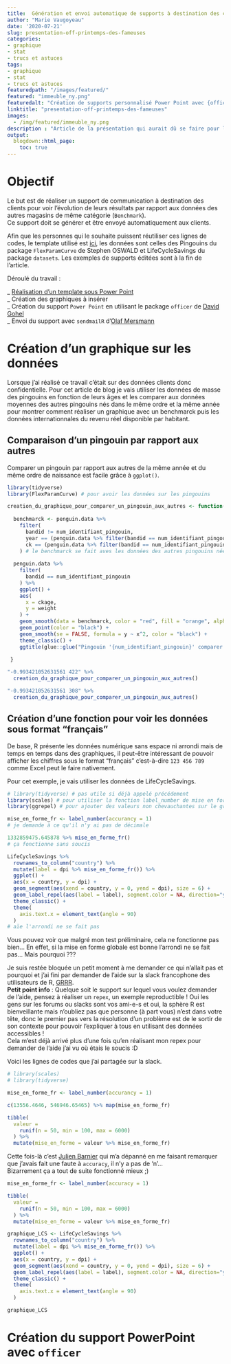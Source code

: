 ```yaml
---
title:  Génération et envoi automatique de supports à destination des clients, points de blocages et solutions pour avancer  
author: "Marie Vaugoyeau"
date: '2020-07-21'
slug: presentation-off-printemps-des-fameuses
categories:
- graphique
- stat
- trucs et astuces
tags:
- graphique
- stat
- trucs et astuces
featuredpath: "/images/featured/"
featured: "immeuble_ny.png"
featuredalt: "Création de supports personnalisé Power Point avec {officeR} et envoi automatique par mail avec {sendmailR} à destination des clients"
linktitle: "presentation-off-printemps-des-fameuses"
images: 
  - /img/featured/immeuble_ny.png  
description : "Article de la présentation qui aurait dû se faire pour l'International Women's Day à Nantes le 19 mars et qui a été annulée suite à l'épidémie de COVID-19" 
output:
  blogdown::html_page:
    toc: true
---
```

  
# Objectif  
  
Le but est de réaliser un support de communication à destination des clients pour voir l'évolution de leurs résultats par rapport aux données des autres magasins de même catégorie (`Benchmark`).  
Ce support doit se générer et être envoyé automatiquement aux clients.  
  
Afin que les personnes qui le souhaite puissent réutiliser ces lignes de codes, le template utilisé est [ici](/post/template_rstudio_article_off.pptx), les données sont celles des Pingouins du package `FlexParamCurve` de Stephen OSWALD et LifeCycleSavings du package `datasets`. Les exemples de supports éditées sont à la fin de l'article.  
  
Déroulé du travail :  

_ [Réalisation d'un template sous Power Point](/post/template_rstudio_article_off.pptx)   
_ Création des graphiques à insérer  
_ Création du support `Power Point` en utilisant le package `officer` de [David Gohel](davidgohel.github.io/officer/)  
_ Envoi du support avec `sendmailR` d'[Olaf Mersmann](www.rdocumentation.org/packages/sendmailR)  
  
  
# Création d'un graphique sur les données  
  
Lorsque j'ai réalisé ce travail c'était sur des données clients donc confidentielle. Pour cet article de blog je vais utiliser les données de masse des pingouins en fonction de leurs âges et les comparer aux données moyennes des autres pingouins nés dans le même ordre et la même année pour montrer comment réaliser un graphique avec un benchmarck puis les données internationnales du revenu réel disponible par habitant.  
  
## Comparaison d'un pingouin par rapport aux autres  
  
Comparer un pingouin par rapport aux autres de la même année et du même ordre de naissance est facile grâce à `ggplot()`.  
  
```r

library(tidyverse)
library(FlexParamCurve) # pour avoir les données sur les pingouins

creation_du_graphique_pour_comparer_un_pingouin_aux_autres <- function(num_identifiant_pingouin){
  
  benchmarck <- penguin.data %>% 
    filter(
      bandid != num_identifiant_pingouin,
      year == (penguin.data %>% filter(bandid == num_identifiant_pingouin) %>% slice(1))$year,
      ck == (penguin.data %>% filter(bandid == num_identifiant_pingouin) %>% slice(1))$ck
    ) # le benchmarck se fait aves les données des autres pingouins nées la même année et même ordre
  
  penguin.data %>% 
    filter(
      bandid == num_identifiant_pingouin
    ) %>% 
    ggplot() +
    aes(
      x = ckage,
      y = weight
    ) +
    geom_smooth(data = benchmarck, color = "red", fill = "orange", alpha = 0.4, formula = y ~ x^2) + 
    geom_point(color = "black") + 
    geom_smooth(se = FALSE, formula = y ~ x^2, color = "black") +
    theme_classic() +
    ggtitle(glue::glue("Pingouin '{num_identifiant_pingouin}' comparer à ses semblables"))
  
 }

"-0.993421052631561 422" %>% 
  creation_du_graphique_pour_comparer_un_pingouin_aux_autres()

"-0.993421052631561 308" %>% 
  creation_du_graphique_pour_comparer_un_pingouin_aux_autres()

```
  
  
  
## Création d'une fonction pour voir les données sous format "français"  
  
De base, R présente les données numérique sans espace ni arrondi mais de temps en temps dans des graphiques, il peut-être intéressant de pouvoir afficher les chiffres sous le format "français" c'est-à-dire `123 456 789` comme Excel peut le faire nativement.  
  
Pour cet exemple, je vais utiliser les données de LifeCycleSavings.  
  
```r

# library(tidyverse) # pas utile si déjà appelé précédement
library(scales) # pour utiliser la fonction label_number de mise en forme des nombres
library(ggrepel) # pour ajouter des valeurs non chevauchantes sur le graphique

mise_en_forme_fr <- label_number(accurancy = 1)
# je demande à ce qu'il n'y ai pas de décimale

1332859475.645878 %>% mise_en_forme_fr()
# ça fonctionne sans soucis

LifeCycleSavings %>% 
  rownames_to_column("country") %>% 
  mutate(label = dpi %>% mise_en_forme_fr()) %>% 
  ggplot() +
  aes(x = country, y = dpi) +
  geom_segment(aes(xend = country, y = 0, yend = dpi), size = 6) +
  geom_label_repel(aes(label = label), segment.color = NA, direction="y", size = 3) +
  theme_classic() +
  theme(
    axis.text.x = element_text(angle = 90)
  )
# aïe l'arrondi ne se fait pas

```
  
Vous pouvez voir que malgré mon test préliminaire, cela ne fonctionne pas bien... En effet, si la mise en forme globale est bonne l'arrondi ne se fait pas... Mais pourquoi ???  
  
Je suis restée bloquée un petit moment à me demander ce qui n'allait pas et pourquoi et j'ai fini par demander de l'aide sur la slack francophone des utilisateurs de R, [GRRR](https://lstu.fr/rgrrr).  
**Petit point info** : Quelque soit le support sur lequel vous voulez demander de l'aide, pensez à réaliser un `repex`, un exemple reproductible ! Oui les gens sur les forums ou slacks sont vos ami-e-s et oui, la sphère R est bienveillante mais n'oubliez pas que personne (à part vous) n'est dans votre tête, donc le premier pas vers la résolution d'un problème est de le sortir de son contexte pour pouvoir l'expliquer à tous en utilisant des données accessibles !  
Cela m'est déjà arrivé plus d'une fois qu'en réalisant mon repex pour demander de l'aide j'ai vu où étais le soucis :D  
  
Voici les lignes de codes que j'ai partagée sur la slack.  
  
```r

# library(scales)
# library(tidyverse)

mise_en_forme_fr <- label_number(accurancy = 1)

c(13556.4646, 546946.65465) %>% map(mise_en_forme_fr)

tibble(
  valeur = 
    runif(n = 50, min = 100, max = 6000)
  ) %>% 
  mutate(mise_en_forme = valeur %>% mise_en_forme_fr)

```
  
Cette fois-là c'est [Julien Barnier](https://twitter.com/lapply) qui m'a dépanné en me faisant remarquer que j'avais fait une faute à `accuracy`, il n'y a pas de 'n'...  
Bizarrement ça a tout de suite fonctionné mieux ;)  
  
```r
mise_en_forme_fr <- label_number(accuracy = 1)

tibble(
  valeur = 
    runif(n = 50, min = 100, max = 6000)
  ) %>% 
  mutate(mise_en_forme = valeur %>% mise_en_forme_fr)

graphique_LCS <- LifeCycleSavings %>% 
  rownames_to_column("country") %>% 
  mutate(label = dpi %>% mise_en_forme_fr()) %>% 
  ggplot() +
  aes(x = country, y = dpi) +
  geom_segment(aes(xend = country, y = 0, yend = dpi), size = 6) +
  geom_label_repel(aes(label = label), segment.color = NA, direction="y", size = 3) +
  theme_classic() +
  theme(
    axis.text.x = element_text(angle = 90)
  )

graphique_LCS

```
  
  
  
# Création du support PowerPoint avec `officer`  
  
  
  
  
  
  
  
  
